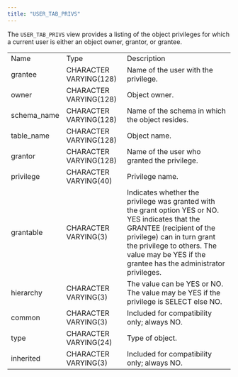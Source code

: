 ```yaml
---
title: "USER_TAB_PRIVS"
---
```


<div id="user_tab_privs" class="registered_link"></div>


The `USER_TAB_PRIVS` view provides a listing of the object privileges for which a current user is either an object owner, grantor, or grantee.

|              |                        |                                                                                                                                                                                                                                                           |
| ------------ | ---------------------- | --------------------------------------------------------------------------------------------------------------------------------------------------------------------------------------------------------------------------------------------------------- |
| Name         | Type                   | Description                                                                                                                                                                                                                                               |
| grantee      | CHARACTER VARYING(128) | Name of the user with the privilege.                                                                                                                                                                                                                      |
| owner        | CHARACTER VARYING(128) | Object owner.                                                                                                                                                                                                                                             |
| schema_name | CHARACTER VARYING(128) | Name of the schema in which the object resides.                                                                                                                                                                                                           |
| table_name  | CHARACTER VARYING(128) | Object name.                                                                                                                                                                                                                                              |
| grantor      | CHARACTER VARYING(128) | Name of the user who granted the privilege.                                                                                                                                                                                                               |
| privilege    | CHARACTER VARYING(40)  | Privilege name.                                                                                                                                                                                                                                           |
| grantable    | CHARACTER VARYING(3)   | Indicates whether the privilege was granted with the grant option YES or NO. YES indicates that the GRANTEE (recipient of the privilege) can in turn grant the privilege to others. The value may be YES if the grantee has the administrator privileges. |
| hierarchy    | CHARACTER VARYING(3)   | The value can be YES or NO. The value may be YES if the privilege is SELECT else NO.                                                                                                                                                                      |
| common       | CHARACTER VARYING(3)   | Included for compatibility only; always NO.                                                                                                                                                                                                               |
| type         | CHARACTER VARYING(24)  | Type of object.                                                                                                                                                                                                                                           |
| inherited    | CHARACTER VARYING(3)   | Included for compatibility only; always NO.                                                                                                                                                                                                               |
